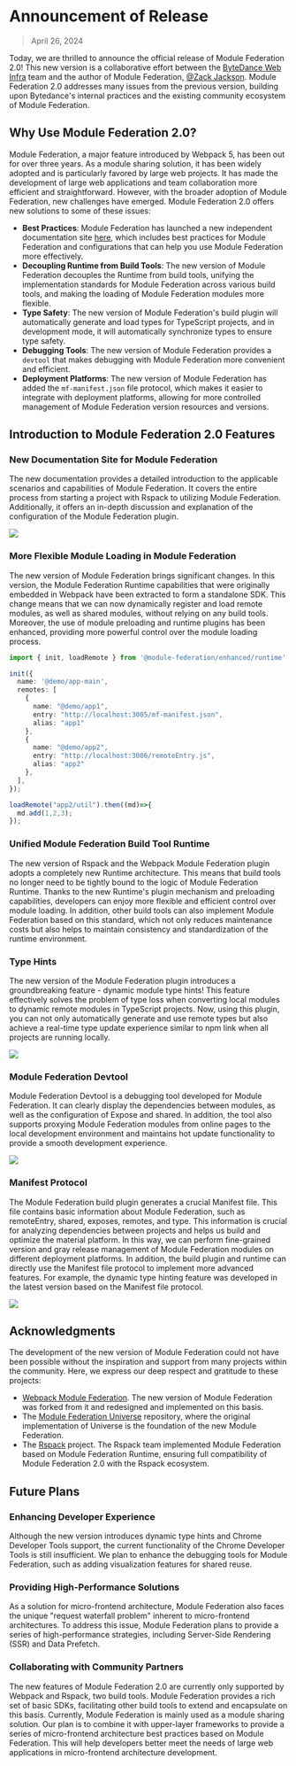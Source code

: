 # Announcement of Release

> April 26, 2024

Today, we are thrilled to announce the official release of Module Federation 2.0! This new version is a collaborative effort between the [ByteDance Web Infra](https://github.com/web-infra-dev) team and the author of Module Federation, [@Zack Jackson](https://github.com/ScriptedAlchemy). Module Federation 2.0 addresses many issues from the previous version, building upon Bytedance's internal practices and the existing community ecosystem of Module Federation.



<AnnouncementVideo customWidthScale={0.5} />

## Why Use Module Federation 2.0?

Module Federation, a major feature introduced by Webpack 5, has been out for over three years. As a module sharing solution, it has been widely adopted and is particularly favored by large web projects. It has made the development of large web applications and team collaboration more efficient and straightforward. However, with the broader adoption of Module Federation, new challenges have emerged. Module Federation 2.0 offers new solutions to some of these issues:

- **Best Practices**: Module Federation has launched a new independent documentation site [here](https://module-federation.io/), which includes best practices for Module Federation and configurations that can help you use Module Federation more effectively.
- **Decoupling Runtime from Build Tools**: The new version of Module Federation decouples the Runtime from build tools, unifying the implementation standards for Module Federation across various build tools, and making the loading of Module Federation modules more flexible.
- **Type Safety**: The new version of Module Federation's build plugin will automatically generate and load types for TypeScript projects, and in development mode, it will automatically synchronize types to ensure type safety.
- **Debugging Tools**: The new version of Module Federation provides a `devtool` that makes debugging with Module Federation more convenient and efficient.
- **Deployment Platforms**: The new version of Module Federation has added the `mf-manifest.json` file protocol, which makes it easier to integrate with deployment platforms, allowing for more controlled management of Module Federation version resources and versions.


## Introduction to Module Federation 2.0 Features

### New Documentation Site for Module Federation

The new documentation provides a detailed introduction to the applicable scenarios and capabilities of Module Federation. It covers the entire process from starting a project with Rspack to utilizing Module Federation. Additionally, it offers an in-depth discussion and explanation of the configuration of the Module Federation plugin.

![](@public/blog/announcement/module-federation-doc.png)

### More Flexible Module Loading in Module Federation

The new version of Module Federation brings significant changes. In this version, the Module Federation Runtime capabilities that were originally embedded in Webpack have been extracted to form a standalone SDK. This change means that we can now dynamically register and load remote modules, as well as shared modules, without relying on any build tools. Moreover, the use of module preloading and runtime plugins has been enhanced, providing more powerful control over the module loading process.

```typescript
import { init, loadRemote } from '@module-federation/enhanced/runtime';

init({
  name: '@demo/app-main',
  remotes: [
    {
      name: "@demo/app1",
      entry: "http://localhost:3005/mf-manifest.json",
      alias: "app1"
    },
    {
      name: "@demo/app2",
      entry: "http://localhost:3006/remoteEntry.js",
      alias: "app2"
    },
  ],
});

loadRemote("app2/util").then((md)=>{
  md.add(1,2,3);
});
```

### Unified Module Federation Build Tool Runtime

The new version of Rspack and the Webpack Module Federation plugin adopts a completely new Runtime architecture. This means that build tools no longer need to be tightly bound to the logic of Module Federation Runtime. Thanks to the new Runtime's plugin mechanism and preloading capabilities, developers can enjoy more flexible and efficient control over module loading. In addition, other build tools can also implement Module Federation based on this standard, which not only reduces maintenance costs but also helps to maintain consistency and standardization of the runtime environment.

### Type Hints

The new version of the Module Federation plugin introduces a groundbreaking feature - dynamic module type hints! This feature effectively solves the problem of type loss when converting local modules to dynamic remote modules in TypeScript projects. Now, using this plugin, you can not only automatically generate and use remote types but also achieve a real-time type update experience similar to npm link when all projects are running locally.

![](https://module-federation-assest.netlify.app/document/announcement/blog/announcement/demo-type-hint.gif)

### Module Federation Devtool

Module Federation Devtool is a debugging tool developed for Module Federation. It can clearly display the dependencies between modules, as well as the configuration of Expose and shared. In addition, the tool also supports proxying Module Federation modules from online pages to the local development environment and maintains hot update functionality to provide a smooth development experience.

![](https://module-federation-assest.netlify.app/document/announcement/blog/announcement/chrome-devtool-display.gif)

### Manifest Protocol

The Module Federation build plugin generates a crucial Manifest file. This file contains basic information about Module Federation, such as remoteEntry, shared, exposes, remotes, and type. This information is crucial for analyzing dependencies between projects and helps us build and optimize the material platform. In this way, we can perform fine-grained version and gray release management of Module Federation modules on different deployment platforms. In addition, the build plugin and runtime can directly use the Manifest file protocol to implement more advanced features. For example, the dynamic type hinting feature was developed in the latest version based on the Manifest file protocol.

![](https://module-federation-assest.netlify.app/document/announcement/blog/announcement/manifest-file.gif)

## Acknowledgments

The development of the new version of Module Federation could not have been possible without the inspiration and support from many projects within the community. Here, we express our deep respect and gratitude to these projects:

- [Webpack Module Federation](https://webpack.js.org/concepts/module-federation/). The new version of Module Federation was forked from it and redesigned and implemented on this basis.
- The [Module Federation Universe](https://github.com/module-federation/core) repository, where the original implementation of Universe is the foundation of the new Module Federation.
- The [Rspack](https://github.com/web-infra-dev/rspack) project. The Rspack team implemented Module Federation based on Module Federation Runtime, ensuring full compatibility of Module Federation 2.0 with the Rspack ecosystem.

## Future Plans

### Enhancing Developer Experience

Although the new version introduces dynamic type hints and Chrome Developer Tools support, the current functionality of the Chrome Developer Tools is still insufficient. We plan to enhance the debugging tools for Module Federation, such as adding visualization features for shared reuse.

### Providing High-Performance Solutions

As a solution for micro-frontend architecture, Module Federation also faces the unique "request waterfall problem" inherent to micro-frontend architectures. To address this issue, Module Federation plans to provide a series of high-performance strategies, including Server-Side Rendering (SSR) and Data Prefetch.

### Collaborating with Community Partners

The new features of Module Federation 2.0 are currently only supported by Webpack and Rspack, two build tools. Module Federation provides a rich set of basic SDKs, facilitating other build tools to extend and encapsulate on this basis. Currently, Module Federation is mainly used as a module sharing solution. Our plan is to combine it with upper-layer frameworks to provide a series of micro-frontend architecture best practices based on Module Federation. This will help developers better meet the needs of large web applications in micro-frontend architecture development.
